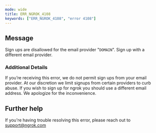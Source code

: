 ```yaml
---
mode: wide
title: ERR_NGROK_4108
keywords: ["ERR_NGROK_4108", "error 4108"]
---
```


## Message

Sign ups are disallowed for the email provider "`DOMAIN`". Sign up with a different email provider.

### Additional Details

If you’re receiving this error, we do not permit sign ups from your email provider. At our discretion we limit signups from certain providers to curb abuse. If you wish to sign up for ngrok you should use a different email address. We apologize for the inconvenience.

## Further help

If you're having trouble resolving this error, please reach out to [support@ngrok.com](mailto:support@ngrok.com?subject=Help%20with%20ERR_NGROK_4108)
